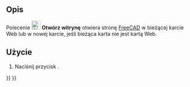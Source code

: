 <languages/>

{{Docnav/pl
|[[Web_BrowserSetURL/pl|Wprowadź adres URL]]
|[[Web_BrowserBack/pl|Poprzednia strona]]
|[[Web_Workbench/pl|środowisko pracy Web]]
|IconL=Web_BrowserSetURL.svg
|IconR=Web_BrowserBack.svg
|IconC=Workbench_Web.svg
}}

{{GuiCommand/pl
|Name=Web OpenWebsite
|Name/pl=Web: Otwórz witrynę
|MenuLocation=
|Workbenches=[[Web_Workbench/pl|Web]], [[Start_Workbench/pl|Start]]
|SeeAlso=[[Web_BrowserSetURL/pl|Wprowadź adres URL]]
}}

<span id="Description"></span>
==Opis== 

Polecenie [[Image:Web_OpenWebsite.svg|24px]] '''Otwórz witrynę''' otwiera stronę [https://freecadweb.org FreeCAD] w bieżącej karcie Web lub w nowej karcie, jeśli bieżąca karta nie jest kartą Web.

<span id="Usage"></span>
==Użycie==

# Naciśnij przycisk {{Button|[[Image:Web_OpenWebsite.svg|16px]] '''Otwórz witrynę'''}}.


{{Docnav/pl
|[[Web_BrowserSetURL/pl|Wprowadź adres URL]]
|[[Web_BrowserBack/pl|Poprzednia strona]]
|[[Web_Workbench/pl|środowisko pracy Web]]
|IconL=Web_BrowserSetURL.svg
|IconR=Web_BrowserBack.svg
|IconC=Workbench_Web.svg
}}

{{Web Tools navi{{#translation:}}}}
{{Userdocnavi{{#translation:}}}}